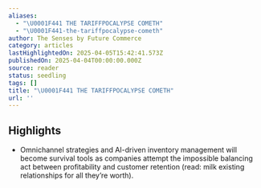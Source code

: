 ```yaml
---
aliases:
  - "\U0001F441️ THE TARIFFPOCALYPSE COMETH"
  - "\U0001F441️-the-tariffpocalypse-cometh"
author: The Senses by Future Commerce
category: articles
lastHighlightedOn: 2025-04-05T15:42:41.573Z
publishedOn: 2025-04-04T00:00:00.000Z
source: reader
status: seedling
tags: []
title: "\U0001F441️ THE TARIFFPOCALYPSE COMETH"
url: ''
---
```

## Highlights

- Omnichannel strategies and AI-driven inventory management will become survival tools as companies attempt the impossible balancing act between profitability and customer retention (read: milk existing relationships for all they’re worth).

